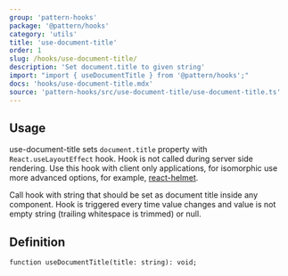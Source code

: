 ```yaml
---
group: 'pattern-hooks'
package: '@pattern/hooks'
category: 'utils'
title: 'use-document-title'
order: 1
slug: /hooks/use-document-title/
description: 'Set document.title to given string'
import: "import { useDocumentTitle } from '@pattern/hooks';"
docs: 'hooks/use-document-title.mdx'
source: 'pattern-hooks/src/use-document-title/use-document-title.ts'
---
```



## Usage

use-document-title sets `document.title` property with `React.useLayoutEffect` hook. Hook is not called during server side rendering.
Use this hook with client only applications, for isomorphic use more advanced options, for example, [react-helmet](https://github.com/nfl/react-helmet).

Call hook with string that should be set as document title inside any component.
Hook is triggered every time value changes and value is not empty string (trailing whitespace is trimmed) or null.

<Demo data={HooksDemos.useDocumentTitleDemo} />

## Definition

```tsx
function useDocumentTitle(title: string): void;
```
